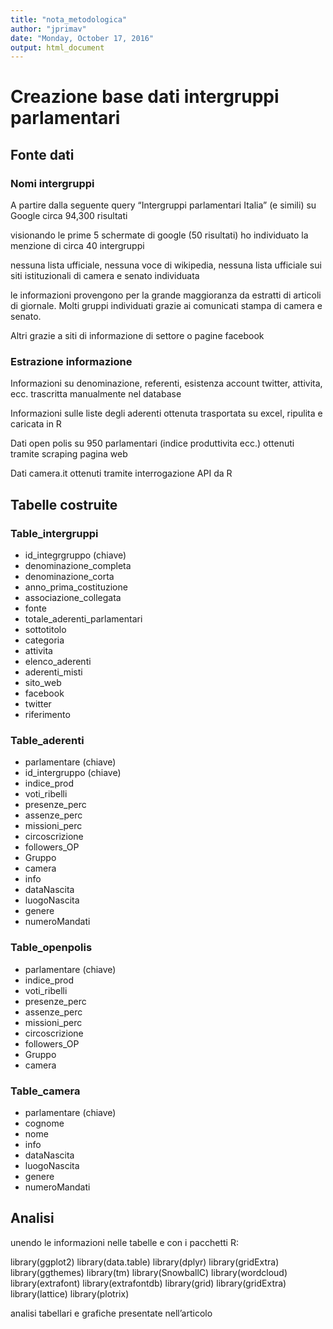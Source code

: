 ```yaml
---
title: "nota_metodologica"
author: "jprimav"
date: "Monday, October 17, 2016"
output: html_document
---
```


# Creazione base dati intergruppi parlamentari

## Fonte dati

### Nomi intergruppi
A partire dalla seguente query "Intergruppi parlamentari Italia" (e simili) su Google circa 94,300 risultati

visionando le prime 5 schermate di google (50 risultati) ho individuato la menzione di circa 40 intergruppi

nessuna lista ufficiale, nessuna voce di wikipedia, nessuna lista ufficiale sui siti istituzionali di camera e senato individuata

le informazioni provengono per la grande maggioranza da estratti di articoli di giornale. Molti gruppi individuati grazie ai comunicati stampa di camera e senato.

Altri grazie a siti di informazione di settore o pagine facebook


### Estrazione informazione
Informazioni su denominazione, referenti, esistenza account twitter, attivita, ecc. trascritta manualmente nel database

Informazioni sulle liste degli aderenti ottenuta trasportata su excel, ripulita e caricata in R

Dati open polis su 950 parlamentari (indice produttivita ecc.) ottenuti tramite scraping pagina web

Dati camera.it ottenuti tramite interrogazione API da R




## Tabelle costruite

### Table_intergruppi
- id_integrgruppo (chiave)
- denominazione_completa
- denominazione_corta
- anno_prima_costituzione
- associazione_collegata
- fonte
- totale_aderenti_parlamentari
- sottotitolo
- categoria
- attivita
- elenco_aderenti
- aderenti_misti
- sito_web
- facebook
- twitter
- riferimento


### Table_aderenti
- parlamentare  (chiave)
- id_intergruppo (chiave)
- indice_prod
- voti_ribelli
- presenze_perc
- assenze_perc
- missioni_perc  
- circoscrizione 
- followers_OP
- Gruppo
- camera
- info          
- dataNascita
- luogoNascita 
- genere
- numeroMandati 
  

### Table_openpolis
- parlamentare (chiave)
- indice_prod
- voti_ribelli
- presenze_perc
- assenze_perc
- missioni_perc 
- circoscrizione
- followers_OP
- Gruppo
- camera
  

### Table_camera
- parlamentare (chiave)
- cognome
- nome
- info
- dataNascita
- luogoNascita
- genere       
- numeroMandati
  


## Analisi

unendo le informazioni nelle tabelle e con i pacchetti R:

library(ggplot2)
library(data.table)
library(dplyr)
library(gridExtra)
library(ggthemes)
library(tm)
library(SnowballC)
library(wordcloud)
library(extrafont)
library(extrafontdb)
library(grid)
library(gridExtra)
library(lattice)
library(plotrix)

analisi tabellari e grafiche presentate nell'articolo
